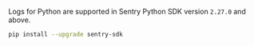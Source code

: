 Logs for Python are supported in Sentry Python SDK version `2.27.0` and above.

```bash
pip install --upgrade sentry-sdk
```
